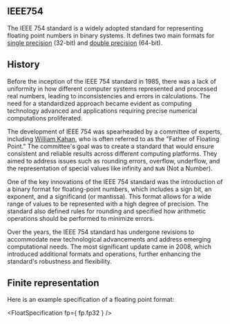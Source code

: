
## IEEE754

The IEEE 754 standard is a widely adopted standard for representing floating point numbers in binary systems. It defines two main formats for [single precision](/format/fp32) (32-bit) and [double precision](/format/fp64) (64-bit).

## History

Before the inception of the IEEE 754 standard in 1985, there was a lack of uniformity in how different computer systems represented and processed real numbers, leading to inconsistencies and errors in calculations. The need for a standardized approach became evident as computing technology advanced and applications requiring precise numerical computations proliferated.

The development of IEEE 754 was spearheaded by a committee of experts, including [William Kahan](/people/kahan), who is often referred to as the "Father of Floating Point." The committee's goal was to create a standard that would ensure consistent and reliable results across different computing platforms. They aimed to address issues such as rounding errors, overflow, underflow, and the representation of special values like infinity and `NaN` (Not a Number).

One of the key innovations of the IEEE 754 standard was the introduction of a binary format for floating-point numbers, which includes a sign bit, an exponent, and a significand (or mantissa). This format allows for a wide range of values to be represented with a high degree of precision. The standard also defined rules for rounding and specified how arithmetic operations should be performed to minimize errors.

Over the years, the IEEE 754 standard has undergone revisions to accommodate new technological advancements and address emerging computational needs. The most significant update came in 2008, which introduced additional formats and operations, further enhancing the standard's robustness and flexibility.

## Finite representation

Here is an example specification of a floating point format:

<FloatSpecification fp={ fp.fp32 } />